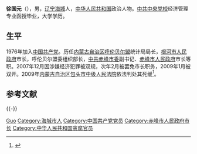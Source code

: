 '''徐国元'''（{{bd|1956年|8月17日||catIdx=X徐}}），男，[[辽宁|辽宁]][[海城市|海城]]人，[[中华人民共和国|中华人民共和国]]政治人物。[[中共中央党校|中共中央党校]]经济管理专业函授毕业，大学学历。

== 生平 ==
1976年加入[[中国共产党|中国共产党]]。历任[[内蒙古自治区|内蒙古自治区]][[呼伦贝尔盟|呼伦贝尔盟]]统计局局长，[[根河市人民政府|根河市人民政府]]市长，呼伦贝尔盟委组织部长，[[中共赤峰市委|中共赤峰市委]]副书记、[[赤峰市人民政府|赤峰市人民政府]]市长等职。2007年12月因涉嫌经济犯罪被双规，次年2月被罢免市长职务，2009年1月被双开。2009年[[内蒙古自治区包头市中级人民法院|内蒙古自治区包头市中级人民法院]]依法判处其死缓<ref>{{cite web|accessdate=2012-11-01|url=http://news.xinhuanet.com/legal/2009-08/21/content_11922763.htm|title=原赤峰市长徐国元两罪并罚一审被判死缓|publisher=[[新华网|新华网]]|archive-date=2009-08-26|archive-url=https://web.archive.org/web/20090826141628/http://news.xinhuanet.com/legal/2009-08/21/content_11922763.htm}}</ref>。

==参考文献==
{{reflist|3}}

{{-}}
{{start box}}
{{s-gov}}
{{s-before|[[杭桂林|杭桂林]]}}
{{s-title|[[赤峰市人民政府|赤峰市人民政府]]市长|2005年1月－2008年2月}}
{{s-after|[[王中和|王中和]]}}
{{end box}}

{{Authority control}}
{{DEFAULTSORT:Xu}}
[[Category:徐姓|Guo]]
[[Category:海城市人|Category:海城市人]]
[[Category:中国共产党党员|Category:中国共产党党员]]
[[Category:赤峰市人民政府市长|Category:赤峰市人民政府市长]]
[[Category:中华人民共和国贪腐官员|Category:中华人民共和国贪腐官员]]